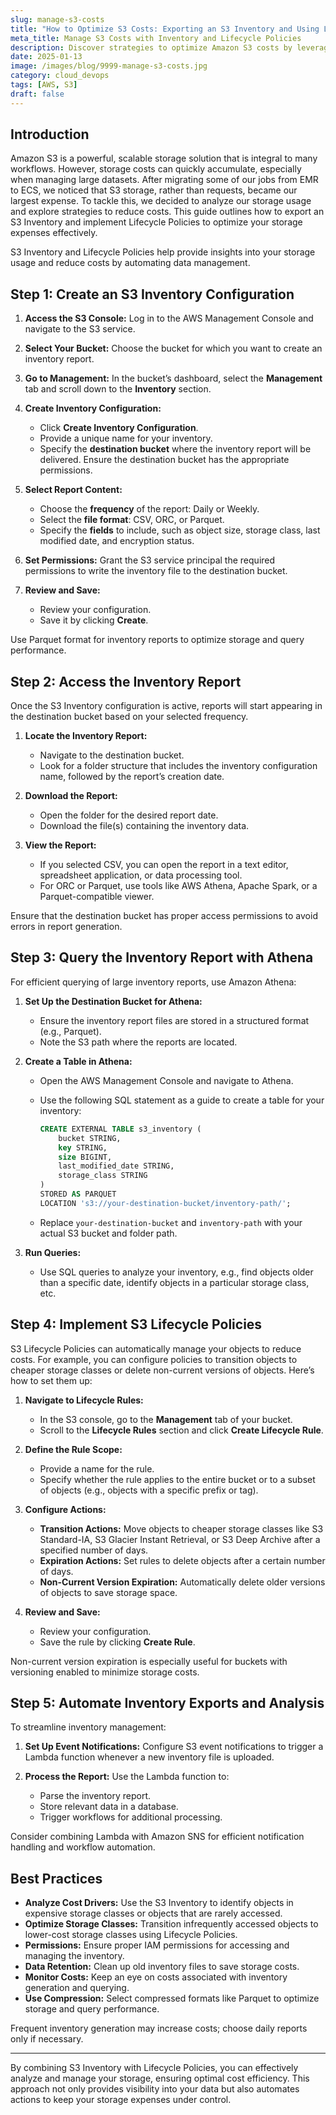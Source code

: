 ```yaml
---
slug: manage-s3-costs
title: "How to Optimize S3 Costs: Exporting an S3 Inventory and Using Lifecycle Policies"
meta_title: Manage S3 Costs with Inventory and Lifecycle Policies
description: Discover strategies to optimize Amazon S3 costs by leveraging inventory exports and lifecycle policies for automated storage management.
date: 2025-01-13
image: /images/blog/9999-manage-s3-costs.jpg
category: cloud_devops
tags: [AWS, S3]
draft: false
---
```


## Introduction

Amazon S3 is a powerful, scalable storage solution that is integral to many workflows. However, storage costs can quickly accumulate, especially when managing large datasets. After migrating some of our jobs from EMR to ECS, we noticed that S3 storage, rather than requests, became our largest expense. To tackle this, we decided to analyze our storage usage and explore strategies to reduce costs. This guide outlines how to export an S3 Inventory and implement Lifecycle Policies to optimize your storage expenses effectively.

<Notice type="info">
  S3 Inventory and Lifecycle Policies help provide insights into your storage usage and reduce costs by automating data management.
</Notice>

## Step 1: Create an S3 Inventory Configuration

1. **Access the S3 Console:**
   Log in to the AWS Management Console and navigate to the S3 service.

2. **Select Your Bucket:**
   Choose the bucket for which you want to create an inventory report.

3. **Go to Management:**
   In the bucket’s dashboard, select the **Management** tab and scroll down to the **Inventory** section.

4. **Create Inventory Configuration:**
   - Click **Create Inventory Configuration**.
   - Provide a unique name for your inventory.
   - Specify the **destination bucket** where the inventory report will be delivered. Ensure the destination bucket has the appropriate permissions.

5. **Select Report Content:**
   - Choose the **frequency** of the report: Daily or Weekly.
   - Select the **file format**: CSV, ORC, or Parquet.
   - Specify the **fields** to include, such as object size, storage class, last modified date, and encryption status.

6. **Set Permissions:**
   Grant the S3 service principal the required permissions to write the inventory file to the destination bucket.

7. **Review and Save:**
   - Review your configuration.
   - Save it by clicking **Create**.

<Notice type="info">
  Use Parquet format for inventory reports to optimize storage and query performance.
</Notice>


## Step 2: Access the Inventory Report

Once the S3 Inventory configuration is active, reports will start appearing in the destination bucket based on your selected frequency.

1. **Locate the Inventory Report:**
   - Navigate to the destination bucket.
   - Look for a folder structure that includes the inventory configuration name, followed by the report’s creation date.

2. **Download the Report:**
   - Open the folder for the desired report date.
   - Download the file(s) containing the inventory data.

3. **View the Report:**
   - If you selected CSV, you can open the report in a text editor, spreadsheet application, or data processing tool.
   - For ORC or Parquet, use tools like AWS Athena, Apache Spark, or a Parquet-compatible viewer.

<Notice type="warning">
  Ensure that the destination bucket has proper access permissions to avoid errors in report generation.
</Notice>

## Step 3: Query the Inventory Report with Athena

For efficient querying of large inventory reports, use Amazon Athena:

1. **Set Up the Destination Bucket for Athena:**
   - Ensure the inventory report files are stored in a structured format (e.g., Parquet).
   - Note the S3 path where the reports are located.

2. **Create a Table in Athena:**
   - Open the AWS Management Console and navigate to Athena.
   - Use the following SQL statement as a guide to create a table for your inventory:

     ```sql
     CREATE EXTERNAL TABLE s3_inventory (
         bucket STRING,
         key STRING,
         size BIGINT,
         last_modified_date STRING,
         storage_class STRING
     )
     STORED AS PARQUET
     LOCATION 's3://your-destination-bucket/inventory-path/';
     ```

   - Replace `your-destination-bucket` and `inventory-path` with your actual S3 bucket and folder path.

3. **Run Queries:**
   - Use SQL queries to analyze your inventory, e.g., find objects older than a specific date, identify objects in a particular storage class, etc.

## Step 4: Implement S3 Lifecycle Policies

S3 Lifecycle Policies can automatically manage your objects to reduce costs. For example, you can configure policies to transition objects to cheaper storage classes or delete non-current versions of objects. Here’s how to set them up:

1. **Navigate to Lifecycle Rules:**
   - In the S3 console, go to the **Management** tab of your bucket.
   - Scroll to the **Lifecycle Rules** section and click **Create Lifecycle Rule**.

2. **Define the Rule Scope:**
   - Provide a name for the rule.
   - Specify whether the rule applies to the entire bucket or to a subset of objects (e.g., objects with a specific prefix or tag).

3. **Configure Actions:**
   - **Transition Actions:** Move objects to cheaper storage classes like S3 Standard-IA, S3 Glacier Instant Retrieval, or S3 Deep Archive after a specified number of days.
   - **Expiration Actions:** Set rules to delete objects after a certain number of days.
   - **Non-Current Version Expiration:** Automatically delete older versions of objects to save storage space.

4. **Review and Save:**
   - Review your configuration.
   - Save the rule by clicking **Create Rule**.

<Notice type="info">
  Non-current version expiration is especially useful for buckets with versioning enabled to minimize storage costs.
</Notice>

## Step 5: Automate Inventory Exports and Analysis

To streamline inventory management:

1. **Set Up Event Notifications:**
   Configure S3 event notifications to trigger a Lambda function whenever a new inventory file is uploaded.

2. **Process the Report:**
   Use the Lambda function to:
   - Parse the inventory report.
   - Store relevant data in a database.
   - Trigger workflows for additional processing.

<Notice type="info">
  Consider combining Lambda with Amazon SNS for efficient notification handling and workflow automation.
</Notice>

## Best Practices

- **Analyze Cost Drivers:** Use the S3 Inventory to identify objects in expensive storage classes or objects that are rarely accessed.
- **Optimize Storage Classes:** Transition infrequently accessed objects to lower-cost storage classes using Lifecycle Policies.
- **Permissions:** Ensure proper IAM permissions for accessing and managing the inventory.
- **Data Retention:** Clean up old inventory files to save storage costs.
- **Monitor Costs:** Keep an eye on costs associated with inventory generation and querying.
- **Use Compression:** Select compressed formats like Parquet to optimize storage and query performance.

<Notice type="warning">
  Frequent inventory generation may increase costs; choose daily reports only if necessary.
</Notice>

---

By combining S3 Inventory with Lifecycle Policies, you can effectively analyze and manage your storage, ensuring optimal cost efficiency. This approach not only provides visibility into your data but also automates actions to keep your storage expenses under control.
